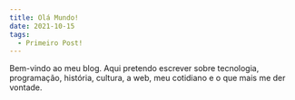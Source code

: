 ```yaml
---
title: Olá Mundo!
date: 2021-10-15
tags:
  - Primeiro Post!
---
```



Bem-vindo ao meu blog. Aqui pretendo escrever sobre tecnologia, programação, história, cultura, a web, meu cotidiano e o que mais me der vontade.